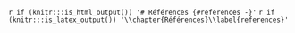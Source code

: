 `r if (knitr:::is_html_output()) '# Références {#references -}'`
`r if (knitr:::is_latex_output()) '\\chapter{Références}\\label{references}'`
